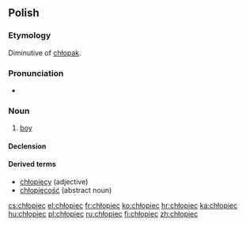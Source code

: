 ==Polish==

===Etymology===
Diminutive of [[chłopak]].

===Pronunciation===
* {{audio|Pl-chłopiec.ogg|Audio}}

===Noun===
{{infl|pl|noun|g=m}}

# [[boy]]

====Declension====
{{pl-decl-noun
|chłopiec|chłopcy
|chłopca|chłopców
|chłopcu|chłopcom
|chłopca|chłopców
|chłopcem|chłopcami
|chłopcu|chłopcach
|chłopcze|chłopcy
}}

====Derived terms====
* [[chłopięcy]] (adjective)
* [[chłopięcość]] (abstract noun)

[[cs:chłopiec]]
[[el:chłopiec]]
[[fr:chłopiec]]
[[ko:chłopiec]]
[[hr:chłopiec]]
[[ka:chłopiec]]
[[hu:chłopiec]]
[[pl:chłopiec]]
[[ru:chłopiec]]
[[fi:chłopiec]]
[[zh:chłopiec]]